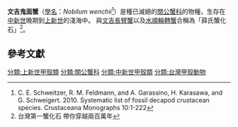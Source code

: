 {{Speciesbox
| name = 文吉鬼面蟹
| status = FOSSIL 
| fossil_range = [[中新世|中新世]]晚期-[[上新世|上新世]]，{{fossil range|7.0|2.0}}
| image = 
| image_width = 200px
| image_caption = 
| genus =Nobilum 
| species = wenchii
| extinct = yes
| authority =Hu & Tao 1985
 }}
'''文吉鬼面蟹'''（[[學名|學名]]：''Nobilum wenchii''<ref>C. E. Schweitzer, R. M. Feldmann, and A. Garassino, H. Karasawa, and G. Schweigert. 2010. Systematic list of fossil decapod crustacean species. Crustaceana Monographs 10:1-222</ref>）是種已滅絕的[[關公蟹科|關公蟹科]]的物種，生存在[[中新世|中新世]]晚期到[[上新世|上新世]]的淺海中。
與[[文吉長臂蟹|文吉長臂蟹]]以及[[水順輪轉蟹|水順輪轉蟹]]合稱為「薛氏蟹化石」<ref>台灣第一蟹化石 帶你穿越兩百萬年</ref>。

== 參考文獻 ==
{{reflist}}


{{螃蟹小作品}}
{{Taxonbar|from=Q100718267}}

[[分類:上新世甲殼類|分類:上新世甲殼類]]
[[分類:關公蟹科|分類:關公蟹科]]
[[分類:中新世甲殼類|分類:中新世甲殼類]]
[[分類:台灣甲殼動物|分類:台灣甲殼動物]]